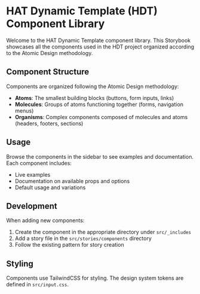 
<Meta title="Introduction" />

# HAT Dynamic Template (HDT) Component Library

Welcome to the HAT Dynamic Template component library. This Storybook showcases all the components used in the HDT project organized according to the Atomic Design methodology.

## Component Structure

Components are organized following the Atomic Design methodology:

- **Atoms**: The smallest building blocks (buttons, form inputs, links)
- **Molecules**: Groups of atoms functioning together (forms, navigation menus)
- **Organisms**: Complex components composed of molecules and atoms (headers, footers, sections)

## Usage

Browse the components in the sidebar to see examples and documentation. Each component includes:

- Live examples
- Documentation on available props and options
- Default usage and variations

## Development

When adding new components:
1. Create the component in the appropriate directory under `src/_includes`
2. Add a story file in the `src/stories/components` directory
3. Follow the existing pattern for story creation

## Styling

Components use TailwindCSS for styling. The design system tokens are defined in `src/input.css`.